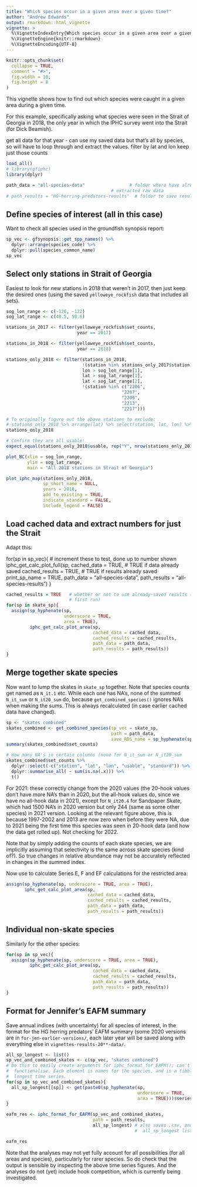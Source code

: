 ```yaml
---
title: "Which species occur in a given area over a given time?"
author: "Andrew Edwards"
output: rmarkdown::html_vignette
vignette: >
  %\VignetteIndexEntry{Which species occur in a given area over a given time?}
  %\VignetteEngine{knitr::rmarkdown}
  %\VignetteEncoding{UTF-8}
---
```


```r
knitr::opts_chunk$set(
  collapse = TRUE,
  comment = "#>",
  fig.width = 10,
  fig.height = 8
)
```

This vignette shows how to find out which species were caught in a given area
during a given time.

For this example, specifically asking what species were seen in the Strait of
Georgia in 2018, the only year in which the IPHC survey went into the
Strait (for Dick Beamish).




get all data for that year - can use my saved data but that's all by species, so
will have to loop through and extract the values.
 filter by lat and lon
 keep just those counts

```r
load_all()
# library(gfiphc)
library(dplyr)

path_data = "all-species-data"                 # folder where have already saved
                                        # extracted raw data
# path_results = "HG-herring-predators-results"  # folder to save results
```

## Define species of interest (all in this case)

Want to check all species used in the groundfish synopsis report:
```r
sp_vec <- gfsynopsis::get_spp_names() %>%
  dplyr::arrange(species_code) %>%
  dplyr::pull(species_common_name)
sp_vec
```

## Select only stations in Strait of Georgia

Easiest to look for new stations in 2018 that weren't in 2017, then just keep
the desired ones (using the saved `yelloweye_rockfish` data that includes all sets).

```r
sog_lon_range <- c(-126, -122)
sog_lat_range <- c(48.5, 50.6)

stations_in_2017 <- filter(yelloweye_rockfish$set_counts,
                           year == 2017)

stations_in_2018 <- filter(yelloweye_rockfish$set_counts,
                           year == 2018)

stations_only_2018 <- filter(stations_in_2018,
                             !(station %in% stations_only_2017$station),
                             lon > sog_lon_range[1],
                             lat > sog_lat_range[1],
                             lat < sog_lat_range[2],
                             !(station %in% c("2206",
                                            "2207",
                                            "2209",
                                            "2213",
                                            "2217")))

# To originally figure out the above stations to exclude:
# stations_only_2018 %>% arrange(lat) %>% select(station, lat, lon) %>% as.data.frame()
stations_only_2018

# Confirm they are all usable:
expect_equal(stations_only_2018$usable, rep("Y", nrow(stations_only_2018)))
```



```r
plot_BC(xlim = sog_lon_range,
        ylim = sog_lat_range,
        main = "All 2018 stations in Strait of Georgia")

plot_iphc_map(stations_only_2018,
              sp_short_name = NULL,
              years = 2018,
              add_to_existing = TRUE,
              indicate_standard = FALSE,
              include_legend = FALSE)
```







## Load cached data and extract numbers for just the Strait


Adapt this:

for(sp in sp_vec){      # increment these to test, done up to number shown
  iphc_get_calc_plot_full(sp,
                          cached_data = TRUE,    # TRUE if data already saved
                          cached_results = TRUE, # TRUE if results already saved
                          print_sp_name = TRUE,
                          path_data = "all-species-data",
                          path_results = "all-species-results")
}



```r
cached_results = TRUE   # whether or not to use already-saved results (FALSE for
                        # first run)
for(sp in skate_sp){
  assign(sp_hyphenate(sp,
                      underscore = TRUE,
                      area = TRUE),
         iphc_get_calc_plot_area(sp,
                                 cached_data = cached_data,
                                 cached_results = cached_results,
                                 path_data = path_data,
                                 path_results = path_results))
}
```






## Merge together skate species

Now want to lump the skates in `skate_sp` together. Note that species counts get
named as `N_it.1` etc. While each one has NA's, none of the summed `N_it_sum` or
`N_it20_sum` do, because `get_combined_species()` ignores NA's when making the
sums. This is always recalculated (in case earlier cached data have changed).

```r
sp <- "skates combined"
skates_combined <- get_combined_species(sp_vec = skate_sp,
                                        path = path_data,
                                        save_RDS_name = sp_hyphenate(sp))
summary(skates_combined$set_counts)

# How many NA's in certain columns (none for N_it_sum or N_it20_sum
skates_combined$set_counts %>%
  dplyr::select(-c("station", "lat", "lon", "usable", "standard")) %>%
  dplyr::summarise_all( ~ sum(is.na(.x))) %>%
  t()
```
For 2021: these correctly change from the 2020 values (the 20-hook values don't
have more NA's than in 2020, but the all-hook values do, since we have no
all-hook data in 2021), except for `N_it20.4` for Sandpaper Skate, which had
1500 NA's in 2020 version but only 244 (same as some other species) in 2021
version. Looking at the relevant figure above, this is because 1997-2002 and
2013 are now zero when before they were NA, due to 2021 being the first
time this species was seen in 20-hook data (and how the data get rolled up). Not
checking for 2022.

Note that by simply adding the counts of each skate species, we are
implicitly assuming that selectivity is the same across skate species (kind of?). So true
changes in relative abundance may not be accurately reflected in changes in the
summed index.
<!-- Started an example: We are summing relative indices, so if one species (call it 'roller skate') is twice as
abundant as another (call it 'ice skate') but
has half the selectivity then their relative catch rates (fish per 100 hooks)
will be equal at, say, 1 fish per 100 hooks, given a summed rate of 2 fish per
100 hooks. But if roller skates double in abundance then ...  -->

Now use to calculate Series E, F and EF calculations for the restricted area:
```r
assign(sp_hyphenate(sp, underscore = TRUE, area = TRUE),
       iphc_get_calc_plot_area(sp,
                               cached_data = cached_data,
                               cached_results = cached_results,
                               path_data = path_data,
                               path_results = path_results))
```


## Individual non-skate species

Similarly for the other species:
```r
for(sp in sp_vec){
  assign(sp_hyphenate(sp, underscore = TRUE, area = TRUE),
         iphc_get_calc_plot_area(sp,
                                 cached_data = cached_data,
                                 cached_results = cached_results,
                                 path_data = path_data,
                                 path_results = path_results))
}
```

## Format for Jennifer's EAFM summary

Save annual indices (with uncertainty) for all species of interest, in the
format for the HG herring predators' EAFM summary (some 2020 versions are in `for-jen-earlier-versions/`,
each later year will be saved along with everything else in `vignettes-results-20**-data/`.

```r
all_sp_longest <- list()
sp_vec_and_combined_skates <- c(sp_vec, "skates combined")
# Do this to easily create arguments for iphc_format_for_EAFM(); can't easily
#  functionalise. Each element is names for the species, and is a tibble of
#  longest time series.
for(sp in sp_vec_and_combined_skates){
  all_sp_longest[[sp]] <- get(paste0(sp_hyphenate(sp,
                                                  underscore = TRUE,
                                                  area = TRUE)))$series_longest$ser_longest
}

eafm_res <- iphc_format_for_EAFM(sp_vec_and_combined_skates,
                                 path = path_results,
                                 all_sp_longest) # also saves .csv, and .rds of
                                                 #  all_sp_longest list

eafm_res
```

Note that the analyses may not yet fully account for all possibilities (for all
areas and species), particularly for rarer species. So do check that the output
is sensible by inspecting the above time series figures. And the analyses do not
(yet) include hook competition, which is currently being investigated.
